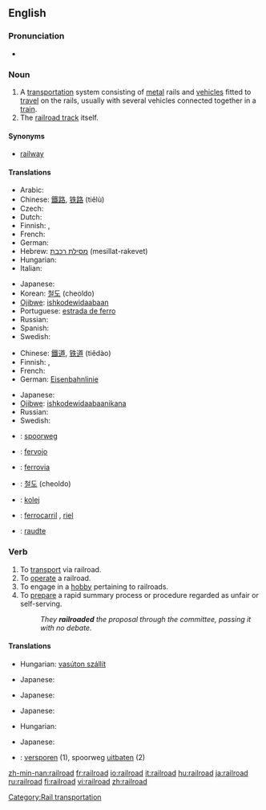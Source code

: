 {{wikipedia}}
==English==

===Pronunciation===
* {{audio|en-us-railroad.ogg|Audio (US)}}

===Noun===
{{en-noun}}

# A [[transportation]] system consisting of [[metal]] rails and [[vehicle]]s fitted to [[travel]] on the rails, usually with several vehicles connected together in a [[train]].
# The [[railroad track]] itself.

====Synonyms====
* [[railway]]

====Translations====
{{trans-top|transportation system}}
* Arabic: {{Arab|[[سكة الحديد]]}} {{IPAchar|(síket al-ħadīd)}} {{f}}
* Chinese: [[鐵路]], [[铁路]] (tiělù)
* Czech: {{t-|cs|železnice|f}}
* Dutch: {{t+|nl|spoorweg|m}}
* Finnish: {{t+|fi|rautatie}}, {{t+|fi|rautatie|alt=rautatiet}}
* French: {{t+|fr|chemin de fer|m}}
* German: {{t+|de|Eisenbahn|f}}
* Hebrew: [[מסילת רכבת]] (mesillat-rakevet) {{f}}
* Hungarian: {{t+|hu|vasút}}
* Italian: {{t+|it|ferrovia|f}}
{{trans-mid}}
* Japanese: {{t|ja|sc=Jpan|鉄道|tr=[[てつどう]], tetsudō}}
* Korean: [[철도]] (cheoldo)
* [[Ojibwe]]: [[ishkodewidaabaan]]
* Portuguese: [[estrada de ferro]] {{f}}
* Russian: {{t+|ru|железная дорога|f|tr=želéznaja doróga|sc=Cyrl}}
* Spanish: {{t+|es|ferrocarril|m}}
* Swedish: {{t-|sv|järnväg|c}}
{{trans-bottom}}

{{trans-top|the track itself}}
* Chinese: [[鐵道]], [[铁道]] (tiědào)
* Finnish: {{t+|fi|rata}}, {{t+|fi|rautatie}}
* French: {{t+|fr|voie ferrée|f}}
* German: [[Eisenbahnlinie]] {{f}}
{{trans-mid}}
* Japanese: {{t|ja|sc=Jpan|線路|tr=senro}}
* [[Ojibwe]]: [[ishkodewidaabaanikana]]
* Russian: {{t+|ru|железная дорога|f|tr=želéznaja doróga|sc=Cyrl}}
* Swedish: {{t-|sv|järnväg|c}}
{{trans-bottom}}

{{checktrans-top}}
* {{ttbc|Dutch}}: [[spoorweg]] {{m}}
* {{ttbc|Esperanto}}: [[fervojo]]
* {{ttbc|Italian}}: [[ferrovia]] {{f}}
{{checktrans-mid}}
* {{ttbc|Korean}}: [[철도]] (cheoldo)
* {{ttbc|Polish}}: [[kolej]] {{f}}
* {{ttbc|Spanish}}: [[ferrocarril]] {{m}}, [[riel]] {{m}}
* {{ttbc|Veps}}: [[raudte]]
{{checktrans-bottom}}

===Verb===
{{en-verb}}

# To [[transport]] via railroad.
# To [[operate]] a railroad.
# To engage in a [[hobby]] pertaining to railroads.
# To [[prepare]] a rapid summary process or procedure regarded as unfair or self-serving.
#: ''They '''railroaded''' the proposal through the committee, passing it with no debate.''

====Translations====
{{trans-top|to transport via railroad}}
* Hungarian: [[vasúton szállít]]
{{trans-mid}}
* Japanese: {{t|ja|sc=Jpan|鉄道輸送する|tr=tetsudō-yusō suru}}
{{trans-bottom}}

{{trans-top|to operate a railroad}}
{{trans-mid}}
* Japanese: {{qualifier|phrase}} {{t|ja|sc=Jpan|鉄道を経営する|tr=tetsudō wo keiei suru}}
{{trans-bottom}}

{{trans-top|to engage in a hobby pertaining to railroads}}
{{trans-mid}}
* Japanese: {{qualifier|phrase}} {{t|ja|sc=Jpan|鉄道模型をする|tr=tetsudō-mokei wo suru}}
{{trans-bottom}}

{{trans-top|to prepare a rapid summary process}}
* Hungarian: {{t|hu|keresztülhajt}}
{{trans-mid}}
* Japanese: {{qualifier|phrase}} {{t|ja|sc=Jpan|強引に通過させる|tr=gōin ni tsūka saseru}}
{{trans-bottom}}

{{checktrans-top}}
* {{ttbc|Dutch}}: [[versporen]] (1), spoorweg [[uitbaten]] (2)
{{checktrans-bottom}}

[[Category:Rail transportation]]

[[zh-min-nan:railroad]]
[[fr:railroad]]
[[io:railroad]]
[[it:railroad]]
[[hu:railroad]]
[[ja:railroad]]
[[ru:railroad]]
[[fi:railroad]]
[[vi:railroad]]
[[zh:railroad]]